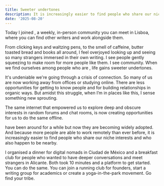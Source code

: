 ```yaml
---
title: Sweeter undertones
description: It is increasingly easier to find people who share our niche interests and who also happen to be nearby.
date: '2025-08-20'
---
```



Today I joined <Sidenote
  highlight="Fable's writing hour"
  content='The events take place every Tuesday at 19:30: https://linktr.ee/fablelisbon.'
/>, a weekly, in-person community you can meet in Lisboa, where you can find other writers and work alongside them.

From clicking keys and waltzing pens, to the smell of caffeine, butter toasted bread and books all around, I feel overjoyed looking up and seeing so many strangers immersed in their own writing. I see people gently squeezing to make room for more people like them. I see community. When we find ourselves among people who are <Sidenote
  highlight="weird in the same ways we are"
  content="This is a reference to Seth Godin's book, We Are All Weird: The Myth of Mass and The End of Compliance. https://goodreads.com/book/show/12685968-we-are-all-weird"
/>, life gains sweeter undertones.

It's undeniable we're going through a crisis of connection. So many of us are now working away from offices or studying online. There are less opportunities for getting to know people and for building relationships in organic ways. But amidst this struggle, when I’m in places like this, I sense something new sprouting.

The same internet that empowered us to explore deep and obscure interests in random forums and chat rooms, is now creating opportunities for us to do the same offline.

<Sidenote
  highlight='Event platforms'
  content='If you work in tech and are based in Portugal, my platform Adamastor may be useful to you: https://adamastor.blog/events'
/> have been around for a while but now they are becoming widely adopted. And because
more people are able to work remotely than ever before, it is increasingly easier
to find people who share our niche interests and who also happen to be nearby.

I organised a dinner for digital nomads in Ciudad de México and a breakfast club for people who wanted to have deeper conversations and meet strangers in Alicante. Both took 10 minutes and a platform to get started. You can do the same. You can join a running club for founders, start a writing group for academics or create a yoga-in-the-park movement. Go find your tribe.
